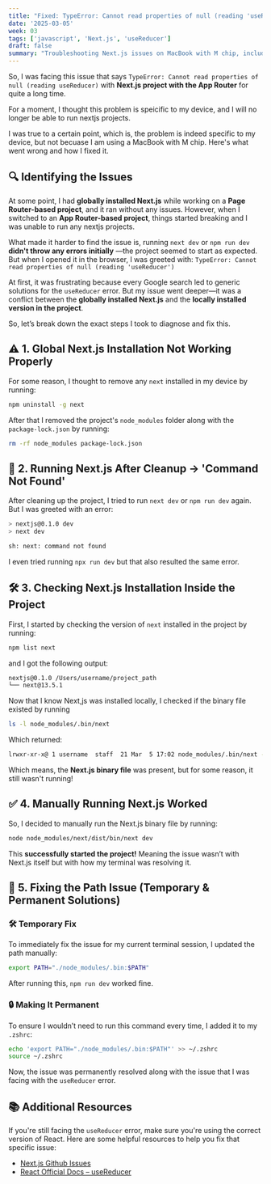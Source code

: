 ```yaml
---
title: "Fixed: TypeError: Cannot read properties of null (reading 'useReducer') - Next.js"
date: '2025-03-05'
week: 03
tags: ['javascript', 'Next.js', 'useReducer']
draft: false
summary: "Troubleshooting Next.js issues on MacBook with M chip, including 'next: command not found' and 'TypeError: Cannot read properties of null (reading useReducer)'. Learn how to fix path resolution and React version mismatches."
---
```


So, I was facing this issue that says `TypeError: Cannot read properties of null (reading useReducer)` with **Next.js project with the App Router** for quite a long time.

For a moment, I thought this problem is speicific to my device, and I will no longer be able to run nextjs projects.

I was true to a certain point, which is, the problem is indeed specific to my device, but not becuase I am using a MacBook with M chip. Here's what went wrong and how I fixed it.

## 🔍 **Identifying the Issues**

At some point, I had **globally installed Next.js** while working on a **Page Router-based project**, and it ran without any issues. However, when I switched to an **App Router-based project**, things started breaking and I was unable to run any nextjs projects.

What made it harder to find the issue is, running `next dev` or `npm run dev` **didn't throw any errors initially**
—the project seemed to start as expected. But when I opened it in the browser, I was greeted with:
`TypeError: Cannot read properties of null (reading 'useReducer')`

At first, it was frustrating because every Google search led to generic solutions for the `useReducer` error.
But my issue went deeper—it was a conflict between the **globally installed Next.js** and the **locally installed version in the project**.

So, let’s break down the exact steps I took to diagnose and fix this.

## **⚠️ 1. Global Next.js Installation Not Working Properly**

For some reason, I thought to remove any `next` installed in my device by running:

```bash
npm uninstall -g next
```

After that I removed the project's `node_modules` folder along with the `package-lock.json` by running:

```bash
rm -rf node_modules package-lock.json
```

## **🔎 2. Running Next.js After Cleanup → 'Command Not Found'**

After cleaning up the project, I tried to run `next dev` or `npm run dev` again. But I was greeted with an error:

```bash
> nextjs@0.1.0 dev
> next dev

sh: next: command not found
```

I even tried running `npx run dev` but that also resulted the same error.

## **🛠️ 3. Checking Next.js Installation Inside the Project**

First, I started by checking the version of `next` installed in the project by running:

```bash
npm list next
```

and I got the following output:

```bash
nextjs@0.1.0 /Users/username/project_path
└── next@13.5.1
```

Now that I know Next,js was installed locally, I checked if the binary file existed by running

```bash
ls -l node_modules/.bin/next
```

Which returned:

```bash
lrwxr-xr-x@ 1 username  staff  21 Mar  5 17:02 node_modules/.bin/next -> ../next/dist/bin/next
```

Which means, the **Next.js binary file** was present, but for some reason, it still wasn't running!

## **✅ 4. Manually Running Next.js Worked**

So, I decided to manually run the Next.js binary file by running:

```bash
node node_modules/next/dist/bin/next dev
```

This **successfully started the project!** Meaning the issue wasn’t with Next.js itself but with how my terminal was resolving it.

## **🔧 5. Fixing the Path Issue (Temporary & Permanent Solutions)**

### 🛠️ Temporary Fix

To immediately fix the issue for my current terminal session, I updated the path manually:

```bash
export PATH="./node_modules/.bin:$PATH"
```

After running this, `npm run dev` worked fine.

### 🔒 Making It Permanent

To ensure I wouldn’t need to run this command every time, I added it to my `.zshrc`:

```bash
echo 'export PATH="./node_modules/.bin:$PATH"' >> ~/.zshrc
source ~/.zshrc
```

Now, the issue was permanently resolved along with the issue that I was facing with the `useReducer` error.

## **📚 Additional Resources**

If you're still facing the `useReducer` error, make sure you're using the correct version of React. Here are some helpful resources to help you fix that specific issue:

- [Next.js Github Issues](https://github.com/vercel/next.js/discussions/61630)
- [React Official Docs – useReducer](https://react.dev/reference/react/useReducer)
